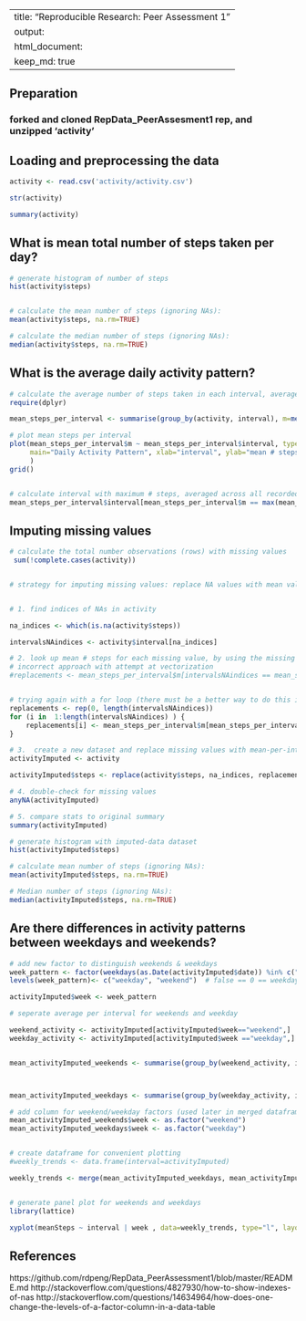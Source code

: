 
---
title: "Reproducible Research: Peer Assessment 1"
output: 
  html_document:
    keep_md: true
---

## Preparation
### forked and cloned RepData_PeerAssesment1 rep, and unzipped 'activity'

## Loading and preprocessing the data

```r
activity <- read.csv('activity/activity.csv')

str(activity)

summary(activity)


```



## What is mean total number of steps taken per day?

<!-- "For this part of the assignment, you can ignore the missing values in the dataset."[https://github.com/rdpeng/RepData_PeerAssessment1/blob/master/README.md]


### "Make a histogram of the total number of steps taken each day"[https://github.com/rdpeng/RepData_PeerAssessment1/blob/master/README.md]

###Calculate and report the mean and median total number of steps taken per day
 -->   
    
```r
# generate histogram of number of steps
hist(activity$steps)


# calculate the mean number of steps (ignoring NAs):
mean(activity$steps, na.rm=TRUE)

# calculate the median number of steps (ignoring NAs):
median(activity$steps, na.rm=TRUE)
```


<!-- quoted from assignment
    Make a time series plot (i.e. type = "l") of the 5-minute interval (x-axis) and the average number of steps taken, averaged across all days (y-axis)

    Which 5-minute interval, on average across all the days in the dataset, contains the maximum number of steps? -->

## What is the average daily activity pattern?
```r

# calculate the average number of steps taken in each interval, averaged across all recorded days
require(dplyr)

mean_steps_per_interval <- summarise(group_by(activity, interval), m=mean(steps, na.rm=TRUE))

# plot mean steps per interval
plot(mean_steps_per_interval$m ~ mean_steps_per_interval$interval, type="l",
     main="Daily Activity Pattern", xlab="interval", ylab="mean # steps (across all days)"
     )
grid()


# calculate interval with maximum # steps, averaged across all recorded days
mean_steps_per_interval$interval[mean_steps_per_interval$m == max(mean_steps_per_interval$m, na.rm=TRUE)]

```

## Imputing missing values


```r


# calculate the total number observations (rows) with missing values
 sum(!complete.cases(activity))


# strategy for imputing missing values: replace NA values with mean value for that interval


# 1. find indices of NAs in activity

na_indices <- which(is.na(activity$steps))

intervalsNAindices <- activity$interval[na_indices]

# 2. look up mean # steps for each missing value, by using the missing value's interval number
# incorrect approach with attempt at vectorization
#replacements <- mean_steps_per_interval$m[intervalsNAindices == mean_steps_per_interval$interval]


# trying again with a for loop (there must be a better way to do this in R, any suggestions?)
replacements <- rep(0, length(intervalsNAindices))
for (i in  1:length(intervalsNAindices) ) {
    replacements[i] <- mean_steps_per_interval$m[mean_steps_per_interval$interval == intervalsNAindices[i]]
}

# 3.  create a new dataset and replace missing values with mean-per-interval values
activityImputed <- activity

activityImputed$steps <- replace(activity$steps, na_indices, replacements)

# 4. double-check for missing values
anyNA(activityImputed)

# 5. compare stats to original summary
summary(activityImputed)
```

   
```r
# generate histogram with imputed-data dataset
hist(activityImputed$steps)

# calculate mean number of steps (ignoring NAs):
mean(activityImputed$steps, na.rm=TRUE)

# Median number of steps (ignoring NAs):
median(activityImputed$steps, na.rm=TRUE)
```

## Are there differences in activity patterns between weekdays and weekends?
```r
# add new factor to distinguish weekends & weekdays
week_pattern <- factor(weekdays(as.Date(activityImputed$date)) %in% c("Saturday", "Sunday"))
levels(week_pattern)<- c("weekday", "weekend")  # false == 0 == weekday; true == 1 == weekend

activityImputed$week <- week_pattern

# seperate average per interval for weekends and weekday 

weekend_activity <- activityImputed[activityImputed$week=="weekend",]
weekday_activity <- activityImputed[activityImputed$week =="weekday",]


mean_activityImputed_weekends <- summarise(group_by(weekend_activity, interval), meanSteps=mean(steps))



mean_activityImputed_weekdays <- summarise(group_by(weekday_activity, interval), meanSteps=mean(steps))

# add column for weekend/weekday factors (used later in merged dataframe)
mean_activityImputed_weekends$week <- as.factor("weekend")
mean_activityImputed_weekdays$week <- as.factor("weekday")


# create dataframe for convenient plotting
#weekly_trends <- data.frame(interval=activityImputed)

weekly_trends <- merge(mean_activityImputed_weekdays, mean_activityImputed_weekends, all=TRUE)


# generate panel plot for weekends and weekdays
library(lattice)

xyplot(meanSteps ~ interval | week , data=weekly_trends, type="l", layout=c(1,2), ylab="Number of steps", xlab="Interval")


```

## References
https://github.com/rdpeng/RepData_PeerAssessment1/blob/master/README.md
 http://stackoverflow.com/questions/4827930/how-to-show-indexes-of-nas
 http://stackoverflow.com/questions/14634964/how-does-one-change-the-levels-of-a-factor-column-in-a-data-table




